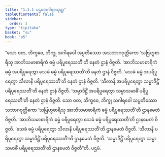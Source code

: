 ```yaml
---
title: "1.3.1 ပဌမအဂါရဝသုတ္တ"
tableOfContents: false
sidebar:
  order: 1
type: "tipitaka"
basket: "su"
book: "a5"
---
```



<DynamicBreadcrumb />

<Division number="21" book="a5">

<Paragraph number="74" book="a5">
“သော ဝတ, ဘိက္ခဝေ, ဘိက္ခု အဂါရဝေါ အပ္ပတိဿော အသဘာဂဝုတ္တိကော ‘သဗြဟ္မစာရီသု အာဘိသမာစာရိကံ ဓမ္မံ ပရိပူရေဿတီ’တိ နေတံ ဌာနံ ဝိဇ္ဇတိ. ‘အာဘိသမာစာရိကံ ဓမ္မံ အပရိပူရေတွာ သေခံ ဓမ္မံ ပရိပူရေဿတီ’တိ နေတံ ဌာနံ ဝိဇ္ဇတိ. ‘သေခံ ဓမ္မံ အပရိပူရေတွာ သီလာနိ ပရိပူရေဿတီ’တိ နေတံ ဌာနံ ဝိဇ္ဇတိ. ‘သီလာနိ အပရိပူရေတွာ သမ္မာဒိဋ္ဌိံ ပရိပူရေဿတီ’တိ နေတံ ဌာနံ ဝိဇ္ဇတိ. ‘သမ္မာဒိဋ္ဌိံ အပရိပူရေတွာ သမ္မာသမာဓိံ ပရိပူရေဿတီ’တိ နေတံ ဌာနံ ဝိဇ္ဇတိ.
</Paragraph>

<Paragraph number="75" book="a5">
သော ဝတ, ဘိက္ခဝေ, ဘိက္ခု သဂါရဝေါ သပ္ပတိဿော သဘာဂဝုတ္တိကော ‘သဗြဟ္မစာရီသု အာဘိသမာစာရိကံ ဓမ္မံ ပရိပူရေဿတီ’တိ ဌာနမေတံ ဝိဇ္ဇတိ. ‘အာဘိသမာစာရိကံ ဓမ္မံ ပရိပူရေတွာ သေခံ ဓမ္မံ ပရိပူရေဿတီ’တိ ဌာနမေတံ ဝိဇ္ဇတိ. ‘သေခံ ဓမ္မံ ပရိပူရေတွာ သီလာနိ ပရိပူရေဿတီ’တိ ဌာနမေတံ ဝိဇ္ဇတိ. ‘သီလာနိ ပရိပူရေတွာ သမ္မာဒိဋ္ဌိံ ပရိပူရေဿတီ’တိ ဌာနမေတံ ဝိဇ္ဇတိ. ‘သမ္မာဒိဋ္ဌိံ ပရိပူရေတွာ သမ္မာသမာဓိံ ပရိပူရေဿတီ’တိ ဌာနမေတံ ဝိဇ္ဇတီ”တိ.

</Paragraph>
</Division>

<Paragraph number="76" type="center" book="a5">
ပဌမံ.
</Paragraph>